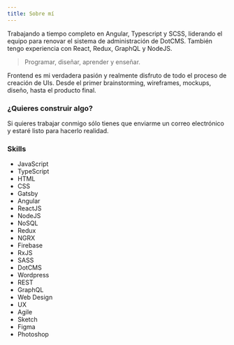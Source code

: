 ```yaml
---
title: Sobre mí
---
```


Trabajando a tiempo completo en Angular, Typescript y SCSS, liderando el equipo para renovar el sistema de administración de DotCMS. También tengo experiencia con React, Redux, GraphQL y NodeJS.

> Programar, diseñar, aprender y enseñar.

Frontend es mi verdadera pasión y realmente disfruto de todo el proceso de creación de UIs. Desde el primer brainstorming, wireframes, mockups, diseño, hasta el producto final.

### ¿Quieres construir algo?
Si quieres trabajar conmigo sólo tienes que enviarme un correo electrónico y estaré listo para hacerlo realidad.


### Skills
<ul className="skills">
    <li>JavaScript</li>
    <li>TypeScript</li>
    <li>HTML</li>
    <li>CSS</li>
    <li>Gatsby</li>
    <li>Angular</li>
    <li>ReactJS</li>
    <li>NodeJS</li>
    <li>NoSQL</li>
    <li>Redux</li>
    <li>NGRX</li>
    <li>Firebase</li>
    <li>RxJS</li>
    <li>SASS</li>
    <li>DotCMS</li>
    <li>Wordpress</li>
    <li>REST</li>
    <li>GraphQL</li>
    <li>Web Design</li>
    <li>UX</li>
    <li>Agile</li>
    <li>Sketch</li>
    <li>Figma</li>
    <li>Photoshop</li>
</ul>